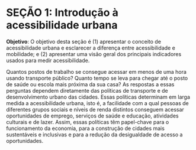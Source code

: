 # SEÇÃO 1: Introdução à acessibilidade urbana

**Objetivo**: O objetivo desta seção é (1) apresentar o conceito de acessibilidade urbana e esclarecer a diferença entre acessibilidade e mobilidade; e (2) apresentar uma visão geral dos principais indicadores usados para medir acessibilidade.

Quantos postos de trabalho se consegue acessar em menos de uma hora usando transporte público? Quanto tempo se leva para chegar até o posto de saúde ou escola mais próxima da sua casa? As respostas a essas perguntas dependem diretamente das políticas de transporte e de desenvolvimento urbano das cidades. Essas políticas determinam em larga medida a acessibilidade urbana, isto é, a facilidade com a qual pessoas de diferentes grupos sociais e níveis de renda distintos conseguem acessar oportunidades de emprego, serviços de saúde e educação, atividades culturais e de lazer. Assim, essas políticas têm papel-chave para o funcionamento da economia, para a construção de cidades mais sustentáveis e inclusivas e para a redução da desigualdade de acesso a oportunidades.